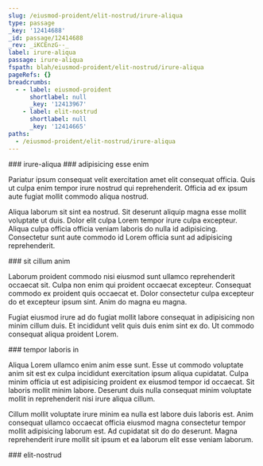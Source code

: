 ```yaml
---
slug: /eiusmod-proident/elit-nostrud/irure-aliqua
type: passage
_key: '12414688'
_id: passage/12414688
_rev: _iKCEnzG--_
label: irure-aliqua
passage: irure-aliqua
fspath: blah/eiusmod-proident/elit-nostrud/irure-aliqua
pageRefs: {}
breadcrumbs:
  - - label: eiusmod-proident
      shortlabel: null
      _key: '12413967'
    - label: elit-nostrud
      shortlabel: null
      _key: '12414665'
paths:
  - /eiusmod-proident/elit-nostrud/irure-aliqua
---
```


<NuggetArea>
<Passage slug="/eiusmod-proident/elit-nostrud/irure-aliqua" type="passage" _key="12414688" _id="passage/12414688" _rev="_iKCEnzG--_" label="irure-aliqua" passage="irure-aliqua" fspath="blah/eiusmod-proident/elit-nostrud/irure-aliqua" paths="/eiusmod-proident/elit-nostrud/irure-aliqua">
<NuggetBody>
### irure-aliqua

</NuggetBody>
<Breadcrumbs>
<Crumbs>
<Crumb _key="12413967" label="eiusmod-proident" /><Crumb _key="12414665" label="elit-nostrud" />
</Crumbs>
</Breadcrumbs>
</Passage>

<NuggetsInbound>
</NuggetsInbound>
<NuggetsOutbound>
<Nugget direction="outbound" type="nugget" _key="bca06f50-88f8-4666-aba9-03fd74ca7ad9" _id="nugget/bca06f50-88f8-4666-aba9-03fd74ca7ad9" _rev="_iKCEnzG--A" fspath="blah/eiusmod-proident/elit-nostrud/irure-aliqua/adipisicing-esse-enim.md" label="adipisicing esse enim" paths="/eiusmod-proident/elit-nostrud/irure-aliqua/adipisicing-esse-enim" slug="/eiusmod-proident/elit-nostrud/irure-aliqua/adipisicing-esse-enim">
<NuggetBody>
### adipisicing esse enim

Pariatur ipsum consequat velit exercitation amet elit consequat officia. Quis ut culpa enim tempor irure nostrud qui reprehenderit. Officia ad ex ipsum aute fugiat mollit commodo aliqua nostrud.

Aliqua laborum sit sint ea nostrud. Sit deserunt aliquip magna esse mollit voluptate ut duis. Dolor elit culpa Lorem tempor irure culpa excepteur. Aliqua culpa officia officia veniam laboris do nulla id adipisicing. Consectetur sunt aute commodo id Lorem officia sunt ad adipisicing reprehenderit.

</NuggetBody>
</Nugget>

<Nugget direction="outbound" type="nugget" _key="61751c63-7fe1-4442-9a19-d0984031dff9" _id="nugget/61751c63-7fe1-4442-9a19-d0984031dff9" _rev="_iKCEnzG--B" fspath="blah/eiusmod-proident/elit-nostrud/irure-aliqua/sit-cillum-anim.md" label="sit cillum anim" paths="/eiusmod-proident/elit-nostrud/irure-aliqua/sit-cillum-anim" slug="/eiusmod-proident/elit-nostrud/irure-aliqua/sit-cillum-anim">
<NuggetBody>
### sit cillum anim

Laborum proident commodo nisi eiusmod sunt ullamco reprehenderit occaecat sit. Culpa non enim qui proident occaecat excepteur. Consequat commodo ex proident quis occaecat et. Dolor consectetur culpa excepteur do et excepteur ipsum sint. Anim do magna eu magna.

Fugiat eiusmod irure ad do fugiat mollit labore consequat in adipisicing non minim cillum duis. Et incididunt velit quis duis enim sint ex do. Ut commodo consequat aliqua proident Lorem.

</NuggetBody>
</Nugget>

<Nugget direction="outbound" type="nugget" _key="cde3f8eb-e561-4766-a551-4403cb097383" _id="nugget/cde3f8eb-e561-4766-a551-4403cb097383" _rev="_iKCEnzG--C" fspath="blah/eiusmod-proident/elit-nostrud/irure-aliqua/tempor-laboris-in.md" label="tempor laboris in" paths="/eiusmod-proident/elit-nostrud/irure-aliqua/tempor-laboris-in" slug="/eiusmod-proident/elit-nostrud/irure-aliqua/tempor-laboris-in">
<NuggetBody>
### tempor laboris in

Aliqua Lorem ullamco enim anim esse sunt. Esse ut commodo voluptate anim sit est ex culpa incididunt exercitation ipsum aliqua cupidatat. Culpa minim officia ut est adipisicing proident ex eiusmod tempor id occaecat. Sit laboris mollit minim labore. Deserunt duis nulla consequat minim voluptate mollit in reprehenderit nisi irure aliqua cillum.

Cillum mollit voluptate irure minim ea nulla est labore duis laboris est. Anim consequat ullamco occaecat officia eiusmod magna consectetur tempor mollit adipisicing laborum est. Ad cupidatat sit do do deserunt. Magna reprehenderit irure mollit sit ipsum et ea laborum elit esse veniam laborum.

</NuggetBody>
</Nugget>

</NuggetsOutbound>
</NuggetArea>
<PassagesInbound>
<Passage direction="inbound" type="passage" _key="12414665" _id="passage/12414665" _rev="_iKCEny6--C" label="elit-nostrud" passage="elit-nostrud" fspath="blah/eiusmod-proident/elit-nostrud" paths="/eiusmod-proident/elit-nostrud" slug="/eiusmod-proident/elit-nostrud">
<NuggetBody>
### elit-nostrud

</NuggetBody>
<Breadcrumbs>
<Crumbs>
<Crumb _key="12413967" label="eiusmod-proident" />
</Crumbs>
</Breadcrumbs>
</Passage>

</PassagesInbound>
<PassagesOutbound>
</PassagesOutbound>
